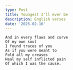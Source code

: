 ```yaml
---
type: Post
title: Youngest I'll ever be
description: English verses
date: '2025-02-16'
---
```

```
And in every flaws and curve
Of my own soul
I found traces of you
As if you were meant to
Fold all my creases
Heal my self inflicted pain
Of which I was the cause.
```

